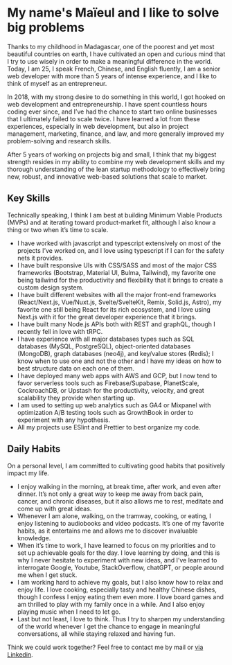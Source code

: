 
# My name's Maïeul and I like to solve big problems

Thanks to my childhood in Madagascar, one of the poorest and yet most beautiful countries on earth, I have cultivated an open and curious mind that I try to use wisely in order to make a meaningful difference in the world. Today, I am 25, I speak French, Chinese, and English fluently, I am a senior web developer with more than 5 years of intense experience, and I like to think of myself as an entrepreneur.

In 2018, with my strong desire to do something in this world, I got hooked on web development and entrepreneurship. I have spent countless hours coding ever since, and I’ve had the chance to start two online businesses that I ultimately failed to scale twice. I have learned a lot from these experiences, especially in web development, but also in project management, marketing, finance, and law, and more generally improved my problem-solving and research skills.

After 5 years of working on projects big and small, I think that my biggest strength resides in my ability to combine my web development skills and my thorough understanding of the lean startup methodology to effectively bring new, robust, and innovative web-based solutions that scale to market.

## Key Skills

Technically speaking, I think I am best at building Minimum Viable Products (MVPs) and at iterating toward product-market fit, although I also know a thing or two when it’s time to scale.

- I have worked with javascript and typescript extensively on most of the projects I’ve worked on, and I love using typescript if I can for the safety nets it provides.
- I have built responsive UIs with CSS/SASS and most of the major CSS frameworks (Bootstrap, Material UI, Bulma, Tailwind), my favorite one being tailwind for the productivity and flexibility that it brings to create a custom design system.
- I have built different websites with all the major front-end frameworks (React/Next.js, Vue/Nuxt.js, Svelte/SvelteKit, Remix, Solid.js, Astro), my favorite one still being React for its rich ecosystem, and I love using Next.js with it for the great developer experience that it brings.
- I have built many Node.js APIs both with REST and graphQL, though I recently fell in love with tRPC.
- I have experience with all major databases types such as SQL databases (MySQL, PostgreSQL), object-oriented databases (MongoDB), graph databases (neo4j), and key/value stores (Redis); I know when to use one and not the other and I have my ideas on how to best structure data on each one of them.
- I have deployed many web apps with AWS and GCP, but I now tend to favor serverless tools such as Firebase/Supabase, PlanetScale, CockroachDB, or Upstash for the productivity, velocity, and great scalability they provide when starting up.
- I am used to setting up web analytics such as GA4 or Mixpanel with optimization A/B testing tools such as GrowthBook in order to experiment with any hypothesis.
- All my projects use ESlint and Prettier to best organize my code.

## Daily Habits

On a personal level, I am committed to cultivating good habits that positively impact my life.

- I enjoy walking in the morning, at break time, after work, and even after dinner. It’s not only a great way to keep me away from back pain, cancer, and chronic diseases, but it also allows me to rest, meditate and come up with great ideas.
- Whenever I am alone, walking, on the tramway, cooking, or eating, I enjoy listening to audiobooks and video podcasts. It’s one of my favorite habits, as it entertains me and allows me to discover invaluable knowledge.
- When it’s time to work, I have learned to focus on my priorities and to set up achievable goals for the day. I love learning by doing, and this is why I never hesitate to experiment with new ideas, and I’ve learned to interrogate Google, Youtube, StackOverflow, chatGPT, or people around me when I get stuck.
- I am working hard to achieve my goals, but I also know how to relax and enjoy life. I love cooking, especially tasty and healthy Chinese dishes, though I confess I enjoy eating them even more. I love board games and am thrilled to play with my family once in a while. And I also enjoy playing music when I need to let go.
- Last but not least, I love to think. Thus I try to sharpen my understanding of the world whenever I get the chance to engage in meaningful conversations, all while staying relaxed and having fun.

Think we could work together? Feel free to contact me <EmailLink className="text-red-400 underline inline cursor-pointer">by mail</EmailLink> or [via Linkedin](https://www.linkedin.com/in/maieul-c-087655138/).
